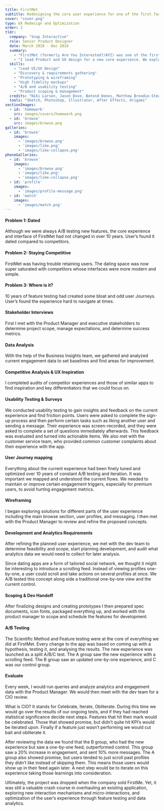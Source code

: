 ```yaml
---
title: FirstMet
subtitle: Redesigning the core user experience for one of the first facebook connected dating apps.
cover: "cover.png"
type: UX Redesign and Optimization
order: 2
tldr:
  company: "Snap Interactive"
  role: Senior Product Designer
  date: March 2018 - Dec 2018
  summary:
    - "FirstMet (formerly Are You Interested?/AYI) was one of the first facebook connected dating apps. After 10 years, the company found itself in a crowded dating space. They needed to find ways to stay competitive. The user experience remained relatively unchanged in 10 years. User’s often found the experience dated or hard to navigate compared to simpler, contemporary products. So, we set out to change that."
    - "I lead Product and UX design for a new core experience. We explored ways to make things simpler and more engaging. Initial A/B tests against control showed a 30% increase in user engagement, with user’s sending 10% more “likes”, and sending messages 20% more."
  skills:
    - "Lead UI/UX Design"
    - "Discovery & requirements gathering"
    - "Prototyping & wireframing"
    - "High fidelity mockups"
    - "A/B and usability testing"
    - "Product scoping & management"
  credits: "Niki Larsen, Jason Dove, Botond Denes, Matthew Broodie-Stewart, Alex Rose"
  tools: "Sketch, Photoshop, Illustrator, After Effects, Origami"
sectionImages:
  - id: 'homework'
    src: images/covers/homework.png
  - id: 'browse'
    src: images/browse.png
galleries:
  - id: 'browse'
    images:
      - 'images/browse.png'
      - 'images/like.png'
      - 'images/like-collapse.png'
phoneGalleries:
  - id: 'browse'
    images:
      - 'images/browse.png'
      - 'images/like.png'
      - 'images/like-collapse.png'
  - id: 'profile'
    images:
      - 'images/profile-message.png'
  - id: 'match'
    images:
      - 'images/match.png'
---
```



<CaseSection
  sticky
  title="So, What's the problem?"
  stepNum="01">

<ContentRow fullHeight>
<Content colRight>

#### Problem 1: Dated

Although we were always A/B testing new features, the core experience and interface of FirstMet had not changed in over 10 years. User’s found it dated compared to competitors.

</Content>
</ContentRow>
<ContentRow fullHeight>
<Content colRight>

#### Problem 2: Staying Competitive

FirstMet was having trouble retaining users. The dating space was now super saturated with competitors whose interfaces were more modern and simple.

</Content>
</ContentRow>

<ContentRow fullHeight>
<Content colRight>

#### Problem 3: Where is it?

10 years of feature testing had created some bloat and odd user Journeys. User’s found the experience hard to navigate at times.


</Content>
</ContentRow>
</CaseSection>

<CaseSection
  sticky
  title="Do all your homework"
  stepNum="01">

<ContentRow>
<Content colRight>

#### Stakeholder Interviews

First I met with the Product Manager and executive stakeholders to determine project scope, manage expectations, and determine success metrics.

</Content>
</ContentRow>

<ContentRow>
<Content colRight>

#### Data Analysis

With the help of the Business Insights team, we gathered and analyzed current engagement data to set baselines and find areas for improvement.

</Content>
</ContentRow>

<ContentRow>
<Content colRight>

#### Competitive Analysis &amp; UX Inspiration

I completed audits of competitor experiences and those of similar apps to find inspiration and key differentiators that we could focus on.

</Content>
</ContentRow>

<ContentRow>
<Content colRight>

#### Usability Testing &amp; Surveys

We conducted usability testing to gain insights and feedback on the current experience and find friction points. Users were asked to complete the sign-up process and then perform certain tasks such as liking another user and sending a message. Their experience was screen-recorded, and they were asked to complete a set of questions immediately afterwards. This feedback was evaluated and turned into actionable items. We also met with the customer service team, who provided common customer complaints about their experience with the app.

</Content>
</ContentRow>
</CaseSection>

<CaseSection
  sticky
  title="A plan for everything"
  stepNum="01"
  image={props.sectionImages.homework}>

<ContentRow>
<Content colRight>

#### User Journey mapping

Everything about the current experience had been finely tuned and optimized over 10 years of constant A/B testing and iteration. It was important we mapped and understood the current flows. We needed to maintain or improve certain engagement triggers, especially for premium users, to avoid hurting engagement metrics.

</Content>
</ContentRow>

<ContentRow>
<Content colRight>

#### Wireframing

I began exploring solutions for different parts of the user experience including the main browse section, user profiles, and messaging. I then met with the Product Manager to review and refine the proposed concepts.

</Content>
</ContentRow>
<ContentRow>
<Content colRight>

#### Development and Analytics Requirements

After refining the planned user experience, we met with the dev team to determine feasibility and scope, start planning development, and audit what analytics data we would need to collect for later analysis.

</Content>
</ContentRow>
</CaseSection>

<CaseSection
  sticky
  title="Design &amp; Prototyping"
  stepNum="03"
  intro="I began refining our wireframes into high fidelity concepts and prototyping user flows. The objective was to give the app a more modern, easier to use interface and implement our new branding, while maintaining some of the existing engagement queues central to our user engagement model. I also explored how micro-interaction driven animations could provide users with positive feedback and keep them engaged.">
</CaseSection>

<CaseSection
  title="Browse"
  stepNum="03"
  intro="The browse feed is the core experience of most dating apps. FirstMet’s existing browse was adapted from desktop, and optimized for early, antiquated mobile devices. The pictures were tiny, and pushed to the side by giant skeuomorphic buttons. Pictures are one of the most important parts of a dating profile and our user testing indicated users wanted bigger pictures. I focused on bringing profile pictures to the forefront, modernizing the UI, and better utilizing the available screen real-estate."
  image={props.phoneGalleries.browse[0]}
  phone>

<ContentRow>
<Content colRight>

Since dating apps are a form of tailored social network, we thought it might be interesting to introduce a scrolling feed. Instead of viewing profiles one-by-one, a user could scroll and take actions on several profiles at once. We A/B tested this concept along side a traditional one-by-one view and the current control.

</Content>
</ContentRow>

<ContentGallery phone gallery={props.phoneGalleries.browse} />

</CaseSection>

<CaseSection
  sticky
  title="Profile"
  stepNum="03"
  intro="Dating profiles, though often sparse, can potentially contain a lot of content. Our app was facebook connected so it could potentially pull in things like your favorite movies, tv shows, and more. I had to account for profiles being empty, and profiles loaded with content. I focused on cleaning up the informational hierarchy, while also introducing larger images like in browse.">

<ContentGallery phone fullWidth colRight gallery={props.phoneGalleries.profile} />

</CaseSection>

<CaseSection
  title="It's a match!"
  stepNum="03"
  intro="The “match celebration” is one of the biggest drivers of engagement in the app. I tried to elevate the serotonin-inducing experience by introducing playful animation, and bringing a friendlier tone with a brighter cleaner design"
  image={props.phoneGalleries.match[0]}
  phone>
</CaseSection>

<CaseSection
  sticky
  title="Testing 1,2,3..."
  stepNum="04">
<ContentRow>
<Content colRight>

#### Scoping &amp; Dev Handoff
After finalizing designs and creating prototypes I then prepared spec documents, icon fonts, packaged everything up, and worked with the product manager to scope and schedule the features for development.

</Content>
</ContentRow>
<ContentRow>
<Content colRight>

#### A/B Testing

The Scientific Method and Feature testing were at the core of everything we did at FirstMet.  Every change to the app was based on coming up with a hypothesis, testing it, and analysing the results. The new experience was launched as a split A/B/C test. The A group saw the new experience with a scrolling feed. The B group saw an updated one-by-one experience, and C was our control group. 

</Content>
</ContentRow>
<ContentRow>
<Content colRight>

#### Evaluate

Every week, I would run queries and analyze analytics and engagement data with the Product Manager. We would then meet with the dev team for a CIO review.

What is CIO? It stands for Celebrate, Iterate, Obliterate. During this time we would go over the results of our ongoing tests, and if they had reached statistical significance decide next steps. Features that hit their mark would be celebrated. Those that showed promise, but didn’t quite hit KPI’s would be iterated upon. Finally if a feature just wasn’t performing we would cut bait and obliterate it.

</Content>
</ContentRow>
</CaseSection>


<CaseSection
  sticky
  title="So, what does it all mean!?"
  stepNum="04">
<ContentRow>
<Content colRight>

After reviewing the data we found that the B group, who had the new experience but saw a one-by-one feed, outperformed control. This group saw a 20% increase in engagement, and sent 10% more messages. The A group also showed promise, but users tended to just scroll past profiles they didn’t like instead of skipping them. This means those users would show up in their feed again later. A next step would be to iterate on this experience taking those learnings into consideration. 

Ultimately, the project was dropped when the company sold FirstMe. Yet, it was still a valuable crash course in overhauling an existing application, exploring new interaction mechanisms and micro-interactions, and optimization of the user’s experience through feature testing and data analytics.

</Content>
</ContentRow>
</CaseSection>